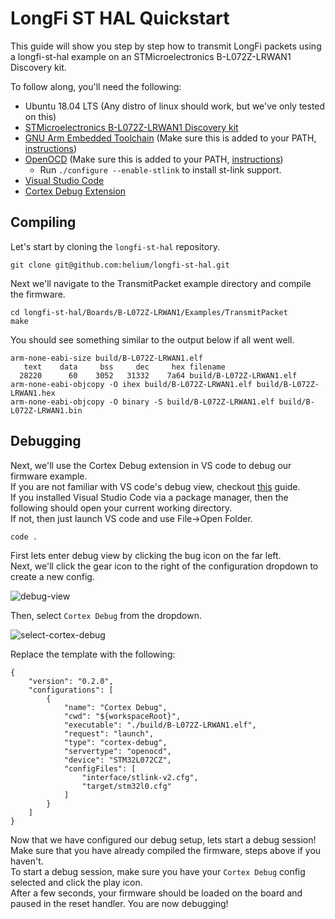 # LongFi ST HAL Quickstart 

This guide will show you step by step how to transmit LongFi packets using a longfi-st-hal example on an STMicroelectronics B-L072Z-LRWAN1 Discovery kit.

To follow along, you'll need the following:
* Ubuntu 18.04 LTS (Any distro of linux should work, but we've only tested on this)
* [STMicroelectronics B-L072Z-LRWAN1 Discovery kit](https://www.st.com/en/evaluation-tools/b-l072z-lrwan1.html)
* [GNU Arm Embedded Toolchain](https://developer.arm.com/tools-and-software/open-source-software/developer-tools/gnu-toolchain/gnu-rm/downloads) (Make sure this is added to your PATH, [instructions](https://linuxize.com/post/how-to-add-directory-to-path-in-linux/))
* [OpenOCD](https://github.com/ntfreak/openocd) (Make sure this is added to your PATH, [instructions](https://linuxize.com/post/how-to-add-directory-to-path-in-linux/))
    * Run `./configure --enable-stlink` to install st-link support.
* [Visual Studio Code](https://code.visualstudio.com) 
* [Cortex Debug Extension](https://marketplace.visualstudio.com/items?itemName=marus25.cortex-debug)

## Compiling  

Let's start by cloning the `longfi-st-hal` repository.
```
git clone git@github.com:helium/longfi-st-hal.git
```
Next we'll navigate to the TransmitPacket example directory and compile the firmware.
```
cd longfi-st-hal/Boards/B-L072Z-LRWAN1/Examples/TransmitPacket
make
```
You should see something similar to the output below if all went well.
```
arm-none-eabi-size build/B-L072Z-LRWAN1.elf
   text    data     bss     dec     hex filename
  28220      60    3052   31332    7a64 build/B-L072Z-LRWAN1.elf
arm-none-eabi-objcopy -O ihex build/B-L072Z-LRWAN1.elf build/B-L072Z-LRWAN1.hex
arm-none-eabi-objcopy -O binary -S build/B-L072Z-LRWAN1.elf build/B-L072Z-LRWAN1.bin
```
## Debugging

Next, we'll use the Cortex Debug extension in VS code to debug our firmware example.  
If you are not familiar with VS code's debug view, checkout [this](https://code.visualstudio.com/docs/editor/debugging) guide.  
If you installed Visual Studio Code via a package manager, then the following should open your current working directory.  
If not, then just launch VS code and use File->Open Folder.  
```
code .
```

First lets enter debug view by clicking the bug icon on the far left.  
Next, we'll click the gear icon to the right of the configuration dropdown to create a new config.

![debug-view](https://i.gyazo.com/860b49ca7ef1d81be112b03a2e66d6f8.png)  

Then, select `Cortex Debug` from the dropdown.

![select-cortex-debug](https://i.gyazo.com/8e0849ac056477fb7eea303fa1295adc.png)

Replace the template with the following:

```
{
    "version": "0.2.0",
    "configurations": [
        {
            "name": "Cortex Debug",
            "cwd": "${workspaceRoot}",
            "executable": "./build/B-L072Z-LRWAN1.elf",
            "request": "launch",
            "type": "cortex-debug",
            "servertype": "openocd",
            "device": "STM32L072CZ",
            "configFiles": [
                "interface/stlink-v2.cfg",
                "target/stm32l0.cfg"
            ]
        }
    ]
}
```
Now that we have configured our debug setup, lets start a debug session!  
Make sure that you have already compiled the firmware, steps above if you haven't.  
To start a debug session, make sure you have your `Cortex Debug` config selected and click the play icon.  
After a few seconds, your firmware should be loaded on the board and paused in the reset handler.
You are now debugging!